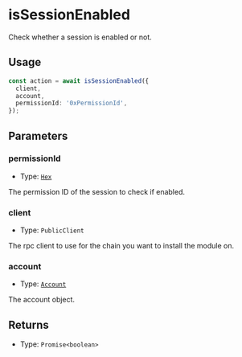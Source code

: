 # isSessionEnabled

Check whether a session is enabled or not.

## Usage

```typescript copy
const action = await isSessionEnabled({
  client,
  account,
  permissionId: '0xPermissionId',
});
```

## Parameters

### permissionId

- Type: [`Hex`](https://viem.sh/docs/glossary/types#hex)

The permission ID of the session to check if enabled.

### client

- Type: `PublicClient`

The rpc client to use for the chain you want to install the module on.

### account

- Type: [`Account`](/module-sdk/glossary/types#account)

The account object.


## Returns
- Type: `Promise<boolean>`

